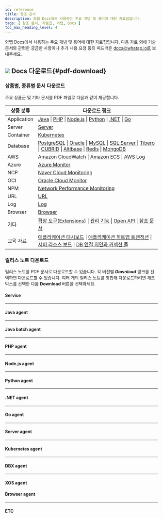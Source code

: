 ```yaml
---
id: reference
title: 참조 문서
description: 와탭 Docs에서 사용하는 주요 개념 및 용어에 대한 자료집입니다.
tags: [ 참조 문서, 자료집, 와탭, Docs ]
toc_max_heading_level: 4
---
```


와탭 Docs에서 사용하는 주요 개념 및 용어에 대한 자료집입니다. 다음 자료 외에 기술 문서와 관련한 궁금한 사항이나 추가 내용 요청 등의 피드백은 docs@whatap.io로 보내주세요.


<DocCardList/>

## ![](/img/ic-pdf-download.svg) Docs 다운로드{#pdf-download}

### 상품별, 종류별 문서 다운로드

주요 상품군 및 기타 문서를 PDF 파일로 다음과 같이 제공합니다.

<div class='download-pdf'>

| 상품 분류 | 다운로드 링크 |
| -- | -- |
| Application | [Java](https://content.whatap.io/24/04/02/024300whatap-apm-java-monitoring.pdf) \| [PHP](https://content.whatap.io/24/04/02/024300whatap-apm-php-monitoring.pdf) \| [Node.js](https://content.whatap.io/24/04/02/024300whatap-apm-nodejs-monitoring.pdf) \| [Python](https://content.whatap.io/24/04/02/024300whatap-apm-python-monitoring.pdf) \| [.NET](https://content.whatap.io/24/04/02/024259whatap-apm-dotnet-monitoring.pdf) \| [Go](https://content.whatap.io/24/04/02/024259whatap-apm-go-monitoring.pdf) |
| Server | [Server](https://content.whatap.io/24/04/02/024304whatap-server-monitoring.pdf) |
| Container | [Kubernetes](https://content.whatap.io/24/04/02/024303whatap-kubernetes-monitoring.pdf) |
| Database | [PostgreSQL](https://content.whatap.io/24/04/02/024302whatap-db-postgresql-monitoring.pdf) \| [Oracle](https://content.whatap.io/24/04/02/024302whatap-db-oracle-monitoring.pdf) \| [MySQL](https://content.whatap.io/24/04/02/024302whatap-db-mysql-monitoring.pdf) \| [SQL Server](https://content.whatap.io/24/04/02/024302whatap-db-mssql-monitoring.pdf) \| [Tibero](https://content.whatap.io/24/04/02/024302whatap-db-tibero-monitoring.pdf) \| [CUBRID](https://content.whatap.io/24/04/02/024301whatap-db-cubrid-monitoring.pdf) \| [Altibase](https://content.whatap.io/24/04/02/024301whatap-db-altibase-monitoring.pdf) \| [Redis](https://content.whatap.io/24/04/02/024302whatap-db-redis-monitoring.pdf) \| [MongoDB](https://content.whatap.io/24/04/02/024301whatap-db-mongodb-monitoring.pdf) |
| AWS | [Amazon CloudWatch](https://content.whatap.io/24/04/02/024259whatap-amazon-cloudwatch.pdf) \| [Amazon ECS](https://content.whatap.io/24/04/02/024259whatap-amazon-ecs.pdf) \| [AWS Log](https://content.whatap.io/24/04/02/024301whatap-aws-log-monitoring.pdf) |
| Azure | [Azure Monitor](https://content.whatap.io/24/04/02/024301whatap-azure.pdf) | 
| NCP | [Naver Cloud Monitoring](https://content.whatap.io/24/04/02/024303whatap-ncloud.pdf) |
| OCI | [Oracle Cloud Monitor](https://content.whatap.io/24/04/02/024303whatap-oracle-cloud.pdf) |
| NPM | [Network Performance Monitoring](https://content.whatap.io/24/04/02/024303whatap-network-performance-monitoring.pdf) |
| URL | [URL](https://content.whatap.io/24/04/02/024304whatap-url-monitoring.pdf) |
| Log | [Log](https://content.whatap.io/24/04/02/024303whatap-log-monitoring.pdf) |
| Browser | [Browser](https://content.whatap.io/24/04/02/024301whatap-browser-monitoring.pdf) |
| 기타 | [확장 도구(Extensions)](https://content.whatap.io/24/04/02/024303whatap-extensions.pdf) \| [관리 기능](https://content.whatap.io/24/04/02/024303whatap-manage.pdf) \| [Open API](https://content.whatap.io/24/04/02/024303whatap-open-api.pdf) \| [참조 문서](https://content.whatap.io/24/04/02/024304whatap-reference.pdf) |
| 교육 자료 | [애플리케이션 대시보드](https://content.whatap.io/24/02/01/052908whatap-best-practice-guides-about-apm-dashboard.pdf) \| [애플리케이션 히트맵 트랜잭션](https://content.whatap.io/24/02/01/052909whatap-best-practice-guides-about-apm-hitmap-class.pdf) \| [서버 리소스 보드](https://content.whatap.io/24/02/01/052909whatap-best-practice-guides-about-server-dashboard.pdf) \| [DB 연결 지연과 커넥션 풀](https://content.whatap.io/24/02/01/052909whatap-best-practice-guides-about-apm-dbc.pdf) |

</div>


<div class='download-release-notes'>

### 릴리스 노트 다운로드

릴리스 노트를 PDF 문서로 다운로드할 수 있습니다. 각 버전별 ***Download*** 링크를 선택하면 다운로드할 수 있습니다. 여러 개의 릴리스 노트를 병합해 다운로드하려면 체크 박스를 선택한 다음 **Download** 버튼을 선택하세요.

#### Service

<PdfDownload typeName='service' pdfList={svList} />

<hr/>

#### Java agent

<PdfDownload typeName='java' pdfList={javaList} />

<hr/>

#### Java batch agent

<PdfDownload typeName='javabatch' pdfList={javaBatchList} />

<hr/>

#### PHP agent

<PdfDownload typeName='php' pdfList={phpList} />

<hr/>

#### Node.js agent

<PdfDownload typeName='nodejs' pdfList={nodejsList} />

<hr/>

#### Python agent

<PdfDownload typeName='python' pdfList={pyList} />

<hr/>

#### .NET agent

<PdfDownload typeName='dotnet' pdfList={dotnetList} />

<hr/>

#### Go agent

<PdfDownload typeName='go' pdfList={goList} />

<hr/>

#### Server agent

<PdfDownload typeName='server' pdfList={serverList} />

<hr/>

#### Kubernetes agent

<PdfDownload typeName='k8s' pdfList={k8sList} />

<hr/>

#### DBX agent

<PdfDownload typeName='dbx' pdfList={dbxList} />

<hr/>

#### XOS agent

<PdfDownload typeName='xos' pdfList={xosList} />

#### Browser agent

<PdfDownload typeName='browser' pdfList={browserList} />

<hr/>

#### ETC

<PdfDownload typeName='etc' pdfList={etcList} />

</div>